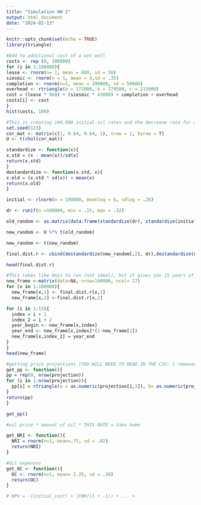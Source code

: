 ---
title: "Simulation HW 2"
output: html_document
date: "2024-02-13"
---

```{r setup, include=FALSE}
knitr::opts_chunk$set(echo = TRUE)
library(triangle)
```

```{r}
#Add to additional cost of a wet well
costs <- rep (0, 100000)
for (i in 1:100000){
lease <- rnorm(n= 1, mean = 600, sd = 50)
siesmic <- rnorm(n = 1, mean = 3,sd = .35)
completion <- rnorm(n=1, mean = 390000, sd = 50000)
overhead <- rtriangle(a = 172000, b = 279500, c = 215000)
cost = (lease * 960) + (siesmic * 43000) + completion + overhead
costs[i] <- cost
}
hist(costs, 100)
```

```{r}
#This is creating 100,000 initial oil rates and the decrease rate for a particular well
set.seed(123)
cor_mat <- matrix(c(1, 0.64, 0.64, 1), nrow = 2, byrow = T)
U <- t(chol(cor_mat))

standardize <- function(x){
x.std = (x - mean(x))/sd(x)
return(x.std)
}
destandardize <- function(x.std, x){
x.old = (x.std * sd(x)) + mean(x)
return(x.old)
}

initial <- rlnorm(n = 100000, meanlog = 6, sdlog = .28)

dr <- runif(n =100000, min = .15, max = .32)

old_random <- as.matrix(data.frame(standardize(dr), standardize(initial)))

new_random <- U %*% t(old_random)

new_random <- t(new_random)

final.dist.r <- cbind(destandardize(new_random[,2], dr),destandardize(new_random[,1], initial))

head(final.dist.r)
```

```{r}
#This takes like 6min to run (not ideal), but it gives you 15 years of decrease rates which will be used to calc oil amounts
new_frame <-matrix(data=NA, nrow=100000, ncol= 17)
for (x in 1:100000){
  new_frame[x,1] <- final.dist.r[x,1]
  new_frame[x,2] <-final.dist.r[x,2]

for (i in 1:15){
  index = i + 1
  index_2 = i + 2
  year_begin <- new_frame[x,index]
  year_end <- new_frame[x,index]*(1-new_frame[1])
  new_frame[x,index_2] = year_end
}
}
head(new_frame)
```

```{r}
#getting price projections (YOU WILL NEED TO READ IN THE CSV: i removed the first rows)
get_pp <- function(){
pp = rep(0, nrow(projection))
for (i in 1:nrow(projection)){
  pp[i] = rtriangle(a = as.numeric(projection[i,3]), b= as.numeric(projection[i,2]), c=as.numeric(projection[i,4]))
}
return(pp)
}

get_pp()

#oil price * amount of oil * THIS RATE = take home

get_NRI <- function(){
  NRI = rnorm(n=1, mean=.75, sd = .02)
  return(NRI)
}

#Oil expenses
get_OC <- function(){
  OC <- rnorm(n=1, mean= 2.25, sd = .30)
  return(OC)
}
```

```{r}
# NPV = -(initial_cost) + (FNR/(1 + .1)) + ... + 
```

